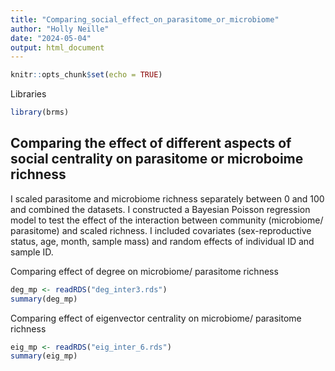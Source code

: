 ```yaml
---
title: "Comparing_social_effect_on_parasitome_or_microbiome"
author: "Holly Neille"
date: "2024-05-04"
output: html_document
---
```


```r
knitr::opts_chunk$set(echo = TRUE)
```

Libraries
```r
library(brms)
```

## Comparing the effect of different aspects of social centrality on parasitome or microboime richness

I scaled parasitome and microbiome richness separately between 0 and 100 and combined the datasets. I constructed a Bayesian Poisson regression model to test the effect of the interaction between community (microbiome/ parasitome) and scaled richness. I included covariates (sex-reproductive status, age, month, sample mass) and random effects of individual ID and sample ID.

Comparing effect of degree on microbiome/ parasitome richness
```r
deg_mp <- readRDS("deg_inter3.rds")
summary(deg_mp)
```

Comparing effect of eigenvector centrality on microbiome/ parasitome richness
```r
eig_mp <- readRDS("eig_inter_6.rds")
summary(eig_mp)
```